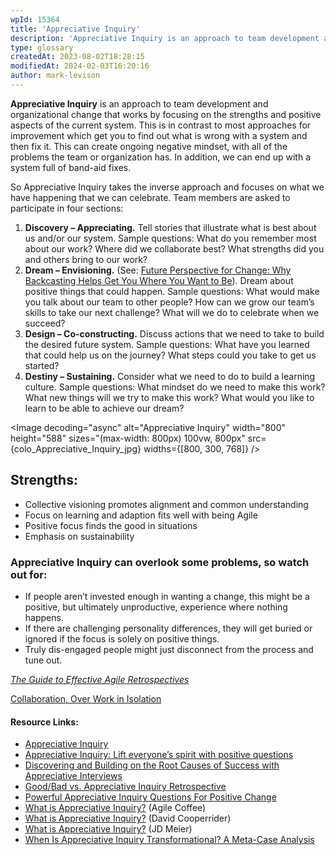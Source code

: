 ```yaml
---
wpId: 15364
title: 'Appreciative Inquiry'
description: 'Appreciative Inquiry is an approach to team development and organizational change that works by focusing on the strengths and positive aspects of the current system. This is in contrast to most approaches for improvement which get you to find out what is wrong with a system and then fix it. This can create ongoing negative ...'
type: glossary
createdAt: 2023-08-02T18:28:15
modifiedAt: 2024-02-03T16:20:16
author: mark-levison
---
```





**Appreciative Inquiry** is an approach to team development and organizational change that works by focusing on the strengths and positive aspects of the current system. This is in contrast to most approaches for improvement which get you to find out what is wrong with a system and then fix it. This can create ongoing negative mindset, with all of the problems the team or organization has. In addition, we can end up with a system full of band-aid fixes.

So Appreciative Inquiry takes the inverse approach and focuses on what we have happening that we can celebrate. Team members are asked to participate in four sections:

1.  **Discovery – Appreciating.** Tell stories that illustrate what is best about us and/or our system. Sample questions: What do you remember most about our work? Where did we collaborate best? What strengths did you and others bring to our work?
2.  **Dream – Envisioning.** (See: [Future Perspective for Change: Why Backcasting Helps Get You Where You Want to Be](/blog/future-perspective-for-organizational-change.html)). Dream about positive things that could happen. Sample questions: What would make you talk about our team to other people? How can we grow our team’s skills to take our next challenge? What will we do to celebrate when we succeed?
3.  **Design – Co-constructing.** Discuss actions that we need to take to build the desired future system. Sample questions: What have you learned that could help us on the journey? What steps could you take to get us started?
4.  **Destiny – Sustaining.** Consider what we need to do to build a learning culture. Sample questions: What mindset do we need to make this work? What new things will we try to make this work? What would you like to learn to be able to achieve our dream?

<Image decoding="async" alt="Appreciative Inquiry" width="800" height="588" sizes="(max-width: 800px) 100vw, 800px" src={colo_Appreciative_Inquiry_jpg} widths={[800, 300, 768]} />

## Strengths:

*   Collective visioning promotes alignment and common understanding
*   Focus on learning and adaption fits well with being Agile
*   Positive focus finds the good in situations
*   Emphasis on sustainability

### **Appreciative Inquiry can overlook some problems, so watch out for:**

*   If people aren’t invested enough in wanting a change, this might be a positive, but ultimately unproductive, experience where nothing happens.
*   If there are challenging personality differences, they will get buried or ignored if the focus is solely on positive things.
*   Truly dis-engaged people might just disconnect from the process and tune out.

[_The Guide to Effective Agile Retrospectives_](/guide-to-effective-agile-retrospectives)

[Collaboration, Over Work in Isolation](/blog/collaboration-over-work-in-isolation.html)

#### Resource Links:

*   [Appreciative Inquiry](http://innovativeteams.net/appreciative-inquiry/)
*   [Appreciative Inquiry: Lift everyone’s spirit with positive questions](https://retromat.org/en/?id=65)
*   [Discovering and Building on the Root Causes of Success with Appreciative Interviews](https://medium.com/the-liberators/use-appreciative-interviews-to-reveal-conditions-for-successful-scrum-fd82e20fce03)
*   [Good/Bad vs. Appreciative Inquiry Retrospective](http://testersthoughtsuncombed.blogspot.com/2013/12/goodbad-vs-appreciative-inquiry.html)
*   [Powerful Appreciative Inquiry Questions For Positive Change](https://www.mtdtraining.com/blog/appreciative-inquiry-model-questions.htm)
*   [What is Appreciative Inquiry?](https://agilecoffee.com/toolkit/appreciative-inquiry/) (Agile Coffee)
*   [What is Appreciative Inquiry?](https://www.davidcooperrider.com/ai-process/) (David Cooperrider)
*   [What is Appreciative Inquiry?](https://jdmeier.com/appreciative-inquiry/) (JD Meier)
*   [When Is Appreciative Inquiry Transformational? A Meta-Case Analysis](https://www.researchgate.net/publication/228658802_When_Is_Appreciative_Inquiry_Transformational_A_Meta-Case_Analysis)